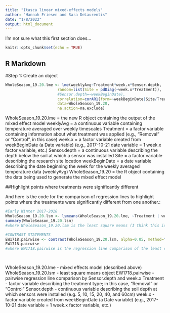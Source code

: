 ```yaml
---
title: "Itasca linear mixed-effects models"
author: "Hannah Friesen and Sara DeLaurentis"
date: "1/8/2022"
output: html_document
---
```



I'm not sure what this first section does...
```r
knitr::opts_chunk$set(echo = TRUE)

```

## R Markdown
#Step 1: Create an object

```r

WholeSeason_19.20.lme <- lme(weeklyAvg~Treatment*week.x*Sensor.depth,
                       random=list(Site = pdDiag(~week.x*Treatment)),
                       #Sensor.depth=~weekBeginDate),
                       correlation=corAR1(form=~weekBeginDate|Site/Treatment/Sensor.depth),
                       data=WholeSeason_19.20,
                       na.action=na.exclude) 


```
WholeSeason_19.20.lme = the new R object containing the output of the mixed effect model
weeklyAvg = a continuous variable containing temperature averaged over weekly timescales
Treatment = a factor variable containing information about what treatment was applied (e.g., "Removal" or "Control", in this case)
week.x = a factor variable created from weekBeginDate (a Date variable) (e.g., 2017-10-21 date variable = 1 week.x factor variable, etc.)
Sensor.depth = a continuous variable describing the depth below the soil at which a sensor was installed
Site = a factor variable describing the research site location
weekBeginDate = a date variable describing the date beginning the week for the weekly averaged temperature data (weeklyAvg)
WholeSeason_19.20 = the R object containing the data being used to generate the mixed effect model


##Highlight points where treatments were significantly different

And here is the code for the comparison of regression lines to highlight points where the treatments were significantly different from one another.:

```r
#Early Winter 2017-2018
WholeSeason_19.20.lsm <- lsmeans(WholeSeason_19.20.lme, ~Treatment | week.x | Sensor.depth)
summary(WholeSeason_19.20.lsm)
#where WholeSeason_19.20.lsm is the least square means (I think this is now emmeans - should work the same) object of the mixed effects model WholeSeason_19.20.lme, with Treatment as a function of week.x as a function of Sensor.depth (variables described below)

#CONTRAST STATEMENTS
EW1718.pairwise <- contrast(WholeSeason_19.20.lsm, alpha=0.05, method="revpairwise", by=c("Sensor.depth","week.x"))
EW1718.pairwise
#where EW1718.pairwise is the regression line comparison of the least square means (WholeSeason_19.20.lsm) by Sensor.depth and week.x

 

```
WholeSeason_19.20.lme - mixed effects model (described above)
WholeSeason_19.20.lsm - least square means object
EW1718.pairwise - pairwise regression line comparison by Sensor.depth and week.x
Treatment - factor variable describing the treatment type; in this case, "Removal" or "Control"
Sensor.depth - continuous variable describing the soil depth at which sensors were installed (e.g. 5, 10, 15, 20, 40, and 60cm)
week.x - factor variable created from weekBeginDate (a Date variable) (e.g., 2017-10-21 date variable = 1 week.x factor variable, etc.)

```r



```


```r

```
